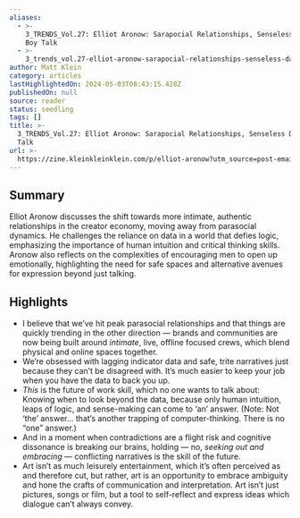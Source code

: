 ```yaml
---
aliases:
  - >-
    3_TRENDS_Vol.27: Elliot Aronow: Sarapocial Relationships, Senseless Data +
    Boy Talk
  - >-
    3_trends_vol.27-elliot-aronow-sarapocial-relationships-senseless-data-+-boy-talk
author: Matt Klein
category: articles
lastHighlightedOn: 2024-05-03T08:43:15.428Z
publishedOn: null
source: reader
status: seedling
tags: []
title: >-
  3_TRENDS_Vol.27: Elliot Aronow: Sarapocial Relationships, Senseless Data + Boy
  Talk
url: >-
  https://zine.kleinkleinklein.com/p/elliot-aronow?utm_source=post-email-title&publication_id=260920&post_id=141324484&utm_campaign=email-post-title&isFreemail=false&r=og9hp&triedRedirect=true&utm_medium=email
---
```

## Summary

Elliot Aronow discusses the shift towards more intimate, authentic relationships in the creator economy, moving away from parasocial dynamics. He challenges the reliance on data in a world that defies logic, emphasizing the importance of human intuition and critical thinking skills. Aronow also reflects on the complexities of encouraging men to open up emotionally, highlighting the need for safe spaces and alternative avenues for expression beyond just talking.

## Highlights

- I believe that we’ve hit peak parasocial relationships and that things are quickly trending in the other direction — brands and communities are now being built around _intimate_, live, offline focused crews, which blend physical and online spaces together.
- We’re obsessed with lagging indicator data and safe, trite narratives just because they can’t be disagreed with. It’s much easier to keep your job when you have the data to back you up.
- _This_ is the future of work skill, which no one wants to talk about: Knowing when to look beyond the data, because only human intuition, leaps of logic, and sense-making can come to ‘an’ answer. (Note: Not ‘the’ answer… that’s another trapping of computer-thinking. There is no “one” answer.)
- And in a moment when contradictions are a flight risk and cognitive dissonance is breaking our brains, holding — no, _seeking out and embracing_ — conflicting narratives is the skill of the future.
- Art isn’t as much leisurely entertainment, which it’s often perceived as and therefore cut, but rather, art is an opportunity to embrace ambiguity and hone the crafts of communication and interpretation. Art isn’t just pictures, songs or film, but a tool to self-reflect and express ideas which dialogue can’t always convey.

